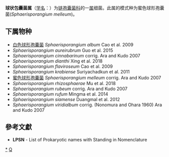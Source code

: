 {{Automatic taxobox
| taxon = Sphaerisporangium
| authority = Ara and Kudo 2007
| type species = 蜜色球形孢囊菌<br>Sphaerisporangium melleum
| type species authority = Ara and Kudo 2007
| synonyms = ''Sphaerosporangium'' <small>Ara and Kudo 2007</small>
}}
'''球状包囊菌属'''（[[学名|学名]]：{{lang|la|''Sphaerisporangium''}}）为[[链孢囊菌科|链孢囊菌科]]的一[[属|属]]细菌。此属的模式种为蜜色球形孢囊菌(''Sphaerisporangium melleum'')。

==下属物种==
* [[白色球形孢囊菌|白色球形孢囊菌]] ''Sphaerisporangium album'' Cao et al. 2009
* ''Sphaerisporangium aureirubrum'' Guo et al. 2015
* ''Sphaerisporangium cinnabarinum'' corrig. Ara and Kudo 2007
* ''Sphaerisporangium dianthi'' Xing et al. 2018
* ''Sphaerisporangium flaviroseum'' Cao et al. 2009
* ''Sphaerisporangium krabiense'' Suriyachadkun et al. 2011
* [[蜜色球形孢囊菌|蜜色球形孢囊菌]] ''Sphaerisporangium melleum'' corrig. Ara and Kudo 2007
* ''Sphaerisporangium rhizosphaerae'' Mu et al. 2018
* ''Sphaerisporangium rubeum'' corrig. Ara and Kudo 2007
* ''Sphaerisporangium rufum'' Mingma et al. 2014
* ''Sphaerisporangium siamense'' Duangmal et al. 2012
* ''Sphaerisporangium viridialbum'' corrig. (Nonomura and Ohara 1960) Ara and Kudo 2007

==參考文獻==
{{reflist}}
* '''LPSN''' - List of Prokaryotic names with Standing in Nomenclature

{{taxonbar}}

[[Category:_链孢囊菌科|*]]
[[Category:_2007年描述的分类群|Q]]